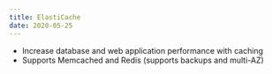 ```yaml
---
title: ElastiCache
date: 2020-05-25
---
```


- Increase database and web application performance with caching
- Supports Memcached and Redis (supports backups and multi-AZ)
